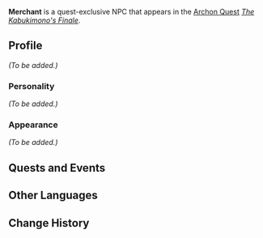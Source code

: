 {{Meta
<!-- Remove this template after adding the missing info -->
|missing_NPC_profile  = yes
}}
{{Character Infobox
|type             = Quest NPC
|image            = NPC Merchant.png
|realname         = <!-- Optional, if different from in-game name -->
|deceased         = <!-- Past (for deceased prior to events of the game) or free response -->
|region           = Sumeru
|location         = <!-- Where the character appears, if different from Region -->
|affiliation      = 
|title            = 

|ancestry         = <!-- Clan/family -->
|father           = 
|mother           = 
|spouse           = 
|sibling          = 
|child            = 
|relative         = 

|voiceEN          = 
|voiceCN          = 
|voiceJP          = 
|dialoguereward   = 
}}
'''Merchant''' is a quest-exclusive NPC that appears in the [[Archon Quest]] ''[[The Kabukimono's Finale]]''.

==Profile==
<!--Detailed story/lore information goes here.-->
''(To be added.)''

===Personality===
''(To be added.)''

===Appearance===
<!--Keep appearance section short and concise. Limit to 2 paragraphs with 3-4 sentences each.-->
''(To be added.)''

==Quests and Events==
{{Quests and Events}}

==Other Languages==
{{Other Languages
|default_hidden = 1
|en      = Merchant
|zhs     = 商人
|zhs_rm  = Shāngrén
|zht     = 商人
|zht_rm  = Shāngrén
|ja      = 商人
|ja_rm   = Shounin
|ko      = 상인
|ko_rm   = Sang'in
|es      = Comerciante
|fr      = Marchand
|ru      = Торговец
|th      = คนค้าขาย
|th_rm   = 
|vi      = Thương Nhân
|de      = Händler
|id      = Pedagang
|pt      = Comerciante
|tr      = Tüccar
|it      = Mercante
}}

==Change History==
{{Change History|3.3}}
<!--
==References==
{{Reflist}}
-->